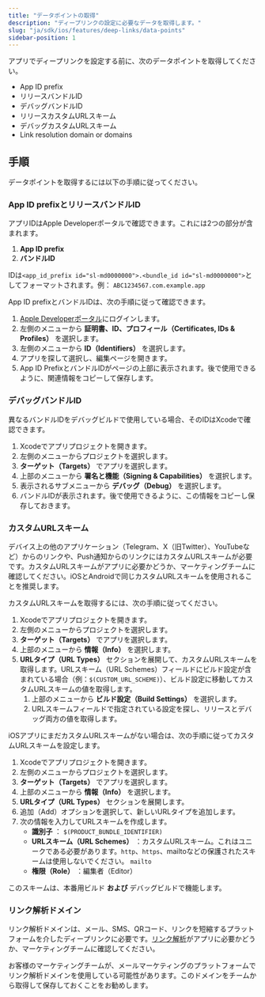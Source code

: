 ```yaml
---
title: "データポイントの取得"
description: "ディープリンクの設定に必要なデータを取得します。"
slug: "ja/sdk/ios/features/deep-links/data-points"
sidebar-position: 1
---
```


アプリでディープリンクを設定する前に、次のデータポイントを取得してください。

-  App ID prefix
-  リリースバンドルID
-  デバッグバンドルID
-  リリースカスタムURLスキーム
-  デバッグカスタムURLスキーム
-  Link resolution domain or domains

## 手順

データポイントを取得するには以下の手順に従ってください。

### App ID prefixとリリースバンドルID

アプリIDはApple Developerポータルで確認できます。これには2つの部分が含まれます。

1. **App ID prefix**
2. **バンドルID**

IDは`<app_id_prefix id="sl-md0000000">.<bundle_id id="sl-md0000000">`としてフォーマットされます。例： `ABC1234567.com.example.app`

App ID prefixとバンドルIDは、次の手順に従って確認できます。

1. [Apple Developerポータル](https://developer.apple.com/account/)にログインします。
2. 左側のメニューから **証明書、ID、プロフィール（Certificates, IDs & Profiles）** を選択します。
3. 左側のメニューから **ID（Identifiers）** を選択します。
4. アプリを探して選択し、編集ページを開きます。
5. App ID PrefixとバンドルIDがページの上部に表示されます。後で使用できるように、関連情報をコピーして保存します。

### デバッグバンドルID

異なるバンドルIDをデバッグビルドで使用している場合、そのIDはXcodeで確認できます。

1. Xcodeでアプリプロジェクトを開きます。
2. 左側のメニューからプロジェクトを選択します。
3. **ターゲット（Targets）** でアプリを選択します。
4. 上部のメニューから **署名と機能（Signing & Capabilities）** を選択します。
5. 表示されるサブメニューから **デバッグ（Debug）** を選択します。
6. バンドルIDが表示されます。後で使用できるように、この情報をコピーし保存しておきます。

### カスタムURLスキーム

<Callout type="tip">

デバイス上の他のアプリケーション（Telegram、X（旧Twitter）、YouTubeなど）からのリンクや、Push通知からのリンクにはカスタムURLスキームが必要です。カスタムURLスキームがアプリに必要かどうか、マーケティングチームに確認してください。iOSとAndroidで同じカスタムURLスキームを使用されることを推奨します。

</Callout>

カスタムURLスキームを取得するには、次の手順に従ってください。

1. Xcodeでアプリプロジェクトを開きます。
2. 左側のメニューからプロジェクトを選択します。
3. **ターゲット（Targets）** でアプリを選択します。
4. 上部のメニューから **情報（Info）** を選択します。
5. **URLタイプ（URL Types）** セクションを展開して、カスタムURLスキームを取得します。URLスキーム（URL Schemes）フィールドにビルド設定が含まれている場合（例：`$(CUSTOM_URL_SCHEME)`）、ビルド設定に移動してカスタムURLスキームの値を取得します。
   1. 上部のメニューから **ビルド設定（Build Settings）** を選択します。
   2. URLスキームフィールドで指定されている設定を探し、リリースとデバッグ両方の値を取得します。

iOSアプリにまだカスタムURLスキームがない場合は、次の手順に従ってカスタムURLスキームを設定します。

1. Xcodeでアプリプロジェクトを開きます。
2. 左側のメニューからプロジェクトを選択します。
3. **ターゲット（Targets）** でアプリを選択します。
4. 上部のメニューから **情報（Info）** を選択します。
5. **URLタイプ（URL Types）** セクションを展開します。
6. 追加（Add）オプションを選択して、新しいURLタイプを追加します。
7. 次の情報を入力してURLスキームを作成します。
   -  **識別子** ： `$(PRODUCT_BUNDLE_IDENTIFIER)`
   -  **URLスキーム（URL Schemes）** ：カスタムURLスキーム。これはユニークである必要があります。`http`、`https`、mailtoなどの保護されたスキームは使用しないでください。 `mailto`
   -  **権限（Role）** ：編集者（Editor）

このスキームは、本番用ビルド **および** デバッグビルドで機能します。

### リンク解析ドメイン

<Callout type="tip">

リンク解析ドメインは、メール、SMS、QRコード、リンクを短縮するプラットフォームを介したディープリンクに必要です。[リンク解析](https://help.adjust.com/ja/article/link-resolution)がアプリに必要かどうか、マーケティングチームに確認してください。

</Callout>

お客様のマーケティングチームが、メールマーケティングのプラットフォームでリンク解析ドメインを使用している可能性があります。このドメインをチームから取得して保存しておくことをお勧めします。
